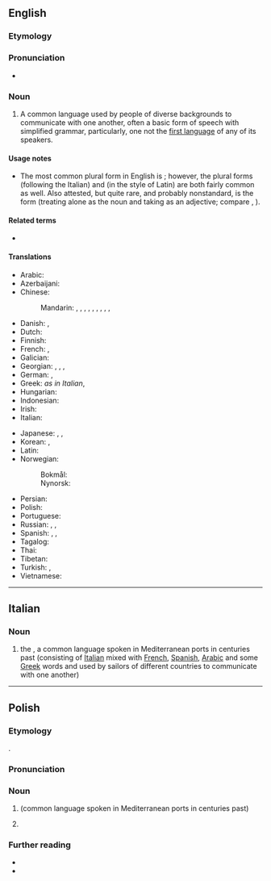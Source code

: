 {{also|Lingua Franca|língua franca}}
==English==
{{wikipedia}}

===Etymology===
{{bor+|en|it|lingua franca}}

===Pronunciation===
* {{a|UK}} {{IPA|en|/ˈlɪŋ.ɡwə ˈfɹæŋ.kə/}}

===Noun===
{{en-noun|+|head=lingua franca|lingue franche|linguae francae}} {{q|see usage notes}}

# A common language used by people of diverse backgrounds to communicate with one another, often a basic form of speech with simplified grammar, particularly, one not the [[first language]] of any of its speakers.
#: {{syn|en|koine|link language|vehicular language}}
#: {{ant|en|vernacular}}

====Usage notes====
* The most common plural form in English is {{m|en|lingua francas}}; however, the plural forms {{m|en|lingue franche}} (following the Italian) and {{m|en|linguae francae}} (in the style of Latin) are both fairly common as well. Also attested, but quite rare, and probably nonstandard, is the form {{m|en|linguas franca}} (treating {{m|en||lingua}} alone as the noun and taking {{m|en||franca}} as an adjective; compare {{m|en|attorney general|attorneys general}}, {{m|en|forest primeval|forests primeval}}).

====Related terms====
* {{l|en|Mediterranean Lingua Franca}}

====Translations====
{{trans-top|common language}}
* Arabic: {{t|ar|لُغَة تَوَاصُل مُشْتَرَك|f|tr=luḡat tawāṣul muštarak}}
* Azerbaijani: {{t|az|ortaq dil}}
* Chinese:
*: Mandarin: {{t+|cmn|通用語}}, {{t+|cmn|通用语|tr=tōngyòngyǔ}}, {{t|cmn|交際語}}, {{t|cmn|交际语|tr=jiāojìyǔ}}, {{t+|cmn|共通語}}, {{t+|cmn|共通语|tr=gòngtōngyǔ}}, {{t|cmn|共同語言}}, {{t|cmn|共同语言|tr=gòngtóng yǔyán}}, {{t+|cmn|共同語}}, {{t+|cmn|共同语|tr=gòngtóngyǔ}}
* Danish: {{t|da|fællessprog|n}}, {{t|da|lingua franca|n}}
* Dutch: {{t+|nl|lingua franca|f}}
* Finnish: {{t+|fi|lingua franca}}
* French: {{t+|fr|lingua franca|f}}, {{t+|fr|langue véhiculaire|f}}
* Galician: {{t|gl|lingua franca|f}}
* Georgian: {{t|ka|ლინგუა ფრანკა}}, {{t|ka|საერთო სასაუბრო ენა}}, {{t|ka|სალაპარაკო ენა}}, {{t|ka|განსხვავებული ეროვნების ადამიანებისათვის საერთო სასაუბრო ენა}}
* German: {{t+|de|Lingua Franca|f}}, {{t+|de|Verkehrssprache|f}}
* Greek: ''as in Italian'', {{t+|el|κοινή|f}} {{t+|el|γλώσσα|f}}
* Hungarian: {{t+|hu|közvetítőnyelv}}
* Indonesian: {{t|id|basantara}}
* Irish: {{t|ga|francbhéarla|m}}
* Italian: {{t+|it|lingua franca|f}}
{{trans-mid}}
* Japanese: {{t|ja|リングワ・フランカ|tr=ringuwa-furanka}}, {{t|ja|リンガフランカ|tr=ringafuranka}}, {{t|ja|共通語|tr=きょうつうご, kyōtsūgo}}
* Korean: {{t|ko|공통어}}, {{t|ko|링구아 프랑카}}
* Latin: {{t|la|lingua franca|f}}
* Norwegian:
*: Bokmål: {{t|nb|fellesspråk|n}}
*: Nynorsk: {{t|nn|fellesspråk|n}}
* Persian: {{t+|fa|زبان میانجی|tr=zabân-e miyânji}}
* Polish: {{t+|pl|lingua franca|?}}
* Portuguese: {{t|pt|língua franca|f}}
* Russian: {{t|ru|ли́нгва-фра́нка|f}} {{qualifier|indeclinable}}, {{t|ru|о́бщий язы́к|m}}, {{t|ru|язык общения|m|alt=язы́к (межнациона́льного) обще́ния}}
* Spanish: {{t|es|lengua vehicular|f}}, {{t|es|lengua franca|f}}, {{t+|es|lingua franca|f}}
* Tagalog: {{t|tl|wikang kompromiso}}
* Thai: {{t|th|ภาษากลาง|tr=paasăa glaang}}
* Tibetan: {{t|bo|སྤྱི་སྐད}}
* Turkish: {{t+|tr|ortak dil}}, {{t+|tr|lingua franca}}
* Vietnamese: {{t-needed|vi}}
{{trans-bottom}}

----

==Italian==
{{wikipedia|lang=it}}

===Noun===
{{it-noun|f|#}}

# the {{w|Mediterranean Lingua Franca}}, a common language spoken in Mediterranean ports in centuries past (consisting of [[Italian]] mixed with [[French]], [[Spanish]], [[Arabic]] and some [[Greek]] words and used by sailors of different countries to communicate with one another)

----

==Polish==
{{wp|lang=pl}}

===Etymology===
{{bor+|pl|it|lingua franca}}.

===Pronunciation===
{{pl-p|lingła franka}}

===Noun===
{{pl-noun|head=lingua franca|f|indecl=yes}}

# {{lb|pl|historical}} {{w|Mediterranean Lingua Franca}} (common language spoken in Mediterranean ports in centuries past)
# {{l|en|lingua franca}} {{gl|common language}}

===Further reading===
* {{R:pl:WSJP}}
* {{R:pl:PWN}}

{{C|pl|Languages}}